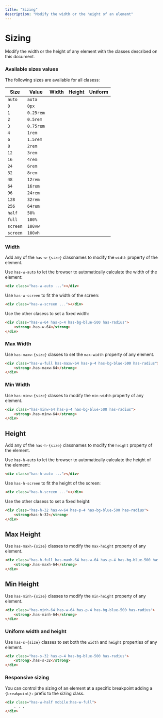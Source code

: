 ```yaml
---
title: "Sizing"
description: "Modify the width or the height of an element"
---
```


# Sizing

Modify the width or the height of any element with the classes described on this document.

### Available sizes values

The following sizes are available for all clasess:

| Size     | Value     | Width | Height | Uniform |
|----------|-----------|-------|--------|---------|
| `auto`   | `auto`    | <i className="icon-check has-text-green-700"></i> | <i className="icon-check has-text-green-700"></i> | <i className="icon-check has-text-green-700"></i> | 
| `0`      | `0px`     | <i className="icon-check has-text-green-700"></i> | <i className="icon-check has-text-green-700"></i> | <i className="icon-check has-text-green-700"></i> | 
| `1`      | `0.25rem` | <i className="icon-check has-text-green-700"></i> | <i className="icon-check has-text-green-700"></i> | <i className="icon-check has-text-green-700"></i> | 
| `2`      | `0.5rem`  | <i className="icon-check has-text-green-700"></i> | <i className="icon-check has-text-green-700"></i> | <i className="icon-check has-text-green-700"></i> | 
| `3`      | `0.75rem` | <i className="icon-check has-text-green-700"></i> | <i className="icon-check has-text-green-700"></i> | <i className="icon-check has-text-green-700"></i> | 
| `4`      | `1rem`    | <i className="icon-check has-text-green-700"></i> | <i className="icon-check has-text-green-700"></i> | <i className="icon-check has-text-green-700"></i> | 
| `6`      | `1.5rem`  | <i className="icon-check has-text-green-700"></i> | <i className="icon-check has-text-green-700"></i> | <i className="icon-check has-text-green-700"></i> | 
| `8`      | `2rem`    | <i className="icon-check has-text-green-700"></i> | <i className="icon-check has-text-green-700"></i> | <i className="icon-check has-text-green-700"></i> | 
| `12`     | `3rem`    | <i className="icon-check has-text-green-700"></i> | <i className="icon-check has-text-green-700"></i> | <i className="icon-check has-text-green-700"></i> | 
| `16`     | `4rem`    | <i className="icon-check has-text-green-700"></i> | <i className="icon-check has-text-green-700"></i> | <i className="icon-check has-text-green-700"></i> | 
| `24`     | `6rem`    | <i className="icon-check has-text-green-700"></i> | <i className="icon-check has-text-green-700"></i> | <i className="icon-check has-text-green-700"></i> | 
| `32`     | `8rem`    | <i className="icon-check has-text-green-700"></i> | <i className="icon-check has-text-green-700"></i> | <i className="icon-check has-text-green-700"></i> | 
| `48`     | `12rem`   | <i className="icon-check has-text-green-700"></i> | <i className="icon-check has-text-green-700"></i> | <i className="icon-check has-text-green-700"></i> | 
| `64`     | `16rem`   | <i className="icon-check has-text-green-700"></i> | <i className="icon-check has-text-green-700"></i> | <i className="icon-check has-text-green-700"></i> | 
| `96`     | `24rem`   | <i className="icon-check has-text-green-700"></i> | <i className="icon-check has-text-green-700"></i> | <i className="icon-check has-text-green-700"></i> | 
| `128`    | `32rem`   | <i className="icon-check has-text-green-700"></i> | <i className="icon-check has-text-green-700"></i> | <i className="icon-check has-text-green-700"></i> | 
| `256`    | `64rem`   | <i className="icon-check has-text-green-700"></i> | <i className="icon-check has-text-green-700"></i> | <i className="icon-check has-text-green-700"></i> | 
| `half`   | `50%`     | <i className="icon-check has-text-green-700"></i> | <i className="icon-check has-text-green-700"></i> | <i className="icon-check has-text-green-700"></i> | 
| `full`   | `100%`    | <i className="icon-check has-text-green-700"></i> | <i className="icon-check has-text-green-700"></i> | <i className="icon-check has-text-green-700"></i> | 
| `screen` | `100vw`   | <i className="icon-check has-text-green-700"></i> | <i className="icon-cross has-text-red-600"></i>   | <i className="icon-cross has-text-red-600"></i> | 
| `screen` | `100vh`   | <i className="icon-cross has-text-red-600"></i>   | <i className="icon-check has-text-green-700"></i> | <i className="icon-cross has-text-red-600"></i> | 

### Width

Add any of the `has-w-{size}` classnames to modify the `width` property of the element.

Use `has-w-auto` to let the browser to automatically calculate the width of the element: 

```html
<div class="has-w-auto ..."></div>
```

Use `has-w-screen` to fit the width of the screen:

```html
<div class="has-w-screen ..."></div>
```

Use the other clasess to set a fixed width:

```html live=true centered=true bg=blue-200 color=white
<div class="has-w-64 has-p-4 has-bg-blue-500 has-radius">
    <strong>.has-w-64</strong>
</div>
```

### Max Width

Use `has-maxw-{size}` classes to set the `max-width` property of any element.

```html live=true centered=true bg=blue-200 color=white
<div class="has-w-full has-maxw-64 has-p-4 has-bg-blue-500 has-radius">
    <strong>.has-maxw-64</strong>
</div>
```

### Min Width

Use `has-minw-{size}` classes to modify the `min-width` property of any element.

```html live=true centered=true bg=blue-200 color=white
<div class="has-minw-64 has-p-4 has-bg-blue-500 has-radius">
    <strong>.has-minw-64</strong>
</div>
```

## Height

Add any of the `has-h-{size}` classnames to modify the `height` property of the element.

Use `has-h-auto` to let the browser to automatically calculate the height of the element: 

```html
<div class="has-h-auto ..."></div>
```

Use `has-h-screen` to fit the height of the screen:

```html
<div class="has-h-screen ..."></div>
```

Use the other clasess to set a fixed height:

```html live=true centered=true bg=blue-200 color=white
<div class="has-h-32 has-w-64 has-p-4 has-bg-blue-500 has-radius">
    <strong>has-h-32</strong>
</div>
```

## Max Height

Use `has-maxh-{size}` classes to modify the `max-height` property of any element.

```html live=true centered=true bg=blue-200 color=white
<div class="has-h-full has-maxh-64 has-w-64 has-p-4 has-bg-blue-500 has-radius">
    <strong>.has-maxh-64</strong>
</div>
```

## Min Height

Use `has-minh-{size}` classes to modify the `min-height` property of any element.

```html live=true centered=true bg=blue-200 color=white
<div class="has-minh-64 has-w-64 has-p-4 has-bg-blue-500 has-radius">
    <strong>.has-minh-64</strong>
</div>
```

### Uniform width and height

Use `has-s-{size}` classes to set both the `width` and `height` properties of any element.

```html live=true centered=true bg=blue-200 color=white
<div class="has-s-32 has-p-4 has-bg-blue-500 has-radius">
    <strong>.has-s-32</strong>
</div>
```

### Responsive sizing

You can control the sizing of an element at a specific breakpoint adding a `{breakpoint}:` prefix to the sizing class.

```html
<div class="has-w-half mobile:has-w-full">
    . . .
</div>
``` 
